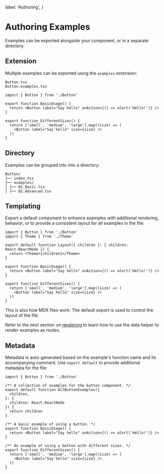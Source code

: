   label: 'Authoring',
}

# Authoring Examples

Examples can be exported alongside your component, or in a separate directory.

## Extension

Multiple examples can be exported using the `examples` extension:

```
Button.tsx
Button.examples.tsx
```

```tsx allowErrors
import { Button } from './Button'

export function BasicUsage() {
  return <Button label="Say hello" onAction={() => alert('Hello!')} />
}

export function DifferentSizes() {
  return ['small', 'medium', 'large'].map((size) => (
    <Button label="Say hello" size={size} />
  ))
}
```

## Directory

Examples can be grouped into into a directory:

```
Button/
├── index.tsx
├── examples/
│ ├── 01.Basic.tsx
│ ├── 02.Advanced.tsx
```

## Templating

Export a default component to enhance examples with additional rendering, behavior, or to provide a consistent layout for all examples in the file:

```tsx allowErrors highlight="4-10"
import { Button } from './Button'
import { Theme } from './Theme'

export default function Layout({ children }: { children: React.ReactNode }) {
  return <Theme>{children}</Theme>
}

export function BasicUsage() {
  return <Button label="Say hello" onAction={() => alert('Hello!')} />
}

export function DifferentSizes() {
  return ['small', 'medium', 'large'].map((size) => (
    <Button label="Say hello" size={size} />
  ))
}
```

<Note>
  This is also how MDX files work. The default export is used to control the
  layout of the file.
</Note>

Refer to the next section on [rendering](./02.rendering.mdx) to learn how to use the data helper to render examples as routes.

## Metadata

Metadata is auto-generated based on the example's function name and its accompanying comment. Use `export default` to provide additional metadata for the file:

```tsx allowErrors highlight="3-4,12-13,22-23"
import { Button } from './Button'

/** A collection of examples for the button component. */
export default function AllButtonExamples({
  children,
}: {
  children: React.ReactNode
}) {
  return children
}

/** A basic example of using a button. */
export function BasicUsage() {
  return <Button label="Say hello" onAction={() => alert('Hello!')} />
}

/** An example of using a button with different sizes. */
export function DifferentSizes() {
  return ['small', 'medium', 'large'].map((size) => (
    <Button label="Say hello" size={size} />
  ))
}
```
